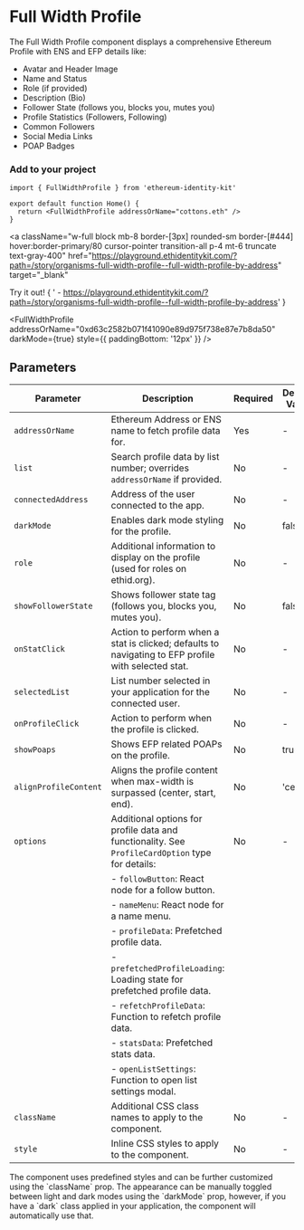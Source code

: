 
# Full Width Profile

The Full Width Profile component displays a comprehensive Ethereum Profile with ENS and EFP details like:

- Avatar and Header Image
- Name and Status
- Role (if provided)
- Description (Bio)
- Follower State (follows you, blocks you, mutes you)
- Profile Statistics (Followers, Following)
- Common Followers
- Social Media Links
- POAP Badges

### Add to your project

```tsx copy
import { FullWidthProfile } from 'ethereum-identity-kit'

export default function Home() {
  return <FullWidthProfile addressOrName="cottons.eth" />
}
```

<a
  className="w-full block mb-8 border-[3px] rounded-sm border-[#444] hover:border-primary/80 cursor-pointer transition-all p-4 mt-6 truncate text-gray-400"
  href="https://playground.ethidentitykit.com/?path=/story/organisms-full-width-profile--full-width-profile-by-address"
  target="_blank"
>
  <span className="text-primary">Try it out!</span>
  <span className="text-gray-400">
    {
      ' - https://playground.ethidentitykit.com/?path=/story/organisms-full-width-profile--full-width-profile-by-address'
    }
  </span>
</a>

<FullWidthProfile
  addressOrName="0xd63c2582b071f41090e89d975f738e87e7b8da50"
  darkMode={true}
  style={{ paddingBottom: '12px' }}
/>

## Parameters

| Parameter             | Description                                                                                         | Required | Default Value |
| --------------------- | --------------------------------------------------------------------------------------------------- | -------- | ------------- |
| `addressOrName`       | Ethereum Address or ENS name to fetch profile data for.                                             | Yes      | -             |
| `list`                | Search profile data by list number; overrides `addressOrName` if provided.                          | No       | -             |
| `connectedAddress`    | Address of the user connected to the app.                                                           | No       | -             |
| `darkMode`            | Enables dark mode styling for the profile.                                                          | No       | false         |
| `role`                | Additional information to display on the profile (used for roles on ethid.org).                     | No       | -             |
| `showFollowerState`   | Shows follower state tag (follows you, blocks you, mutes you).                                      | No       | false         |
| `onStatClick`         | Action to perform when a stat is clicked; defaults to navigating to EFP profile with selected stat. | No       | -             |
| `selectedList`        | List number selected in your application for the connected user.                                    | No       | -             |
| `onProfileClick`      | Action to perform when the profile is clicked.                                                      | No       | -             |
| `showPoaps`           | Shows EFP related POAPs on the profile.                                                             | No       | true          |
| `alignProfileContent` | Aligns the profile content when max-width is surpassed (center, start, end).                        | No       | 'center'      |
| `options`             | Additional options for profile data and functionality. See `ProfileCardOption` type for details:    | No       | -             |
|                       | - `followButton`: React node for a follow button.                                                   |          |               |
|                       | - `nameMenu`: React node for a name menu.                                                           |          |               |
|                       | - `profileData`: Prefetched profile data.                                                           |          |               |
|                       | - `prefetchedProfileLoading`: Loading state for prefetched profile data.                            |          |               |
|                       | - `refetchProfileData`: Function to refetch profile data.                                           |          |               |
|                       | - `statsData`: Prefetched stats data.                                                               |          |               |
|                       | - `openListSettings`: Function to open list settings modal.                                         |          |               |
| `className`           | Additional CSS class names to apply to the component.                                               | No       | -             |
| `style`               | Inline CSS styles to apply to the component.                                                        | No       | -             |

<Callout type="info">
  The component uses predefined styles and can be further customized using the `className` prop. The appearance can be
  manually toggled between light and dark modes using the `darkMode` prop, however, if you have a `dark` class applied
  in your application, the component will automatically use that.
</Callout>
